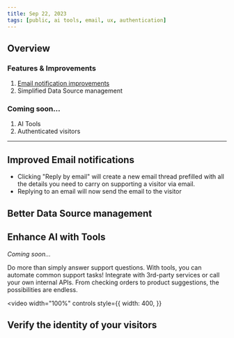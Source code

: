 ```yaml
---
title: Sep 22, 2023
tags: [public, ai tools, email, ux, authentication]
---
```



## Overview

### Features & Improvements

1. [Email notification improvements](#email)
2. Simplified Data Source management

### Coming soon...

1. AI Tools
2. Authenticated visitors

---

<h2 id="email">Improved Email notifications</h2>

- Clicking "Reply by email" will create a new email thread prefilled with all the details you need to carry on supporting a visitor via email.
- Replying to an email will now send the email to the visitor

## Better Data Source management

## Enhance AI with Tools

_Coming soon..._

Do more than simply answer support questions. With tools, you can automate common support tasks!
Integrate with 3rd-party services or call your own internal APIs. From checking orders to product suggestions, the possibilities are endless.

<!-- video -->

<video
  width="100%"
  controls
  style={{
    width: 400,
  }}
>
  <source src={tools_vid} />
</video>

## Verify the identity of your visitors

<br />
